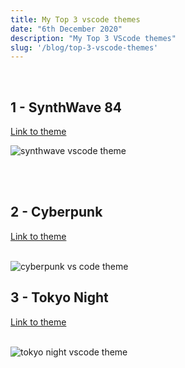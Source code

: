 ```yaml
---
title: My Top 3 vscode themes
date: "6th December 2020"
description: "My Top 3 VScode themes"
slug: '/blog/top-3-vscode-themes'
---
```

<br /> 

<h2> 1 -  SynthWave 84 </h2> 

<a href="https://marketplace.visualstudio.com/items?itemName=RobbOwen.synthwave-vscode" target="_blank" referrer="noopener norefferer">Link to theme</a> 

![synthwave vscode theme](./synthwave.jpeg)

<br /> 
<br /> 

<h2> 2 - Cyberpunk </h2> 

<a href="https://marketplace.visualstudio.com/items?itemName=max-SS.cyberpunk" target="_blank" referrer="noopener norefferer">Link to theme</a> 
<br /> 
<br /> 

![cyberpunk vs code theme](./cyberpunk.jpeg)
<br />

<h2> 3 - Tokyo Night </h2> 
<a href="https://marketplace.visualstudio.com/items?itemName=enkia.tokyo-night" target="_blank" referrer="noopener norefferer">Link to theme</a> 
<br /> 
<br /> 

![tokyo night vscode theme](./tokyo-night.jpeg)
